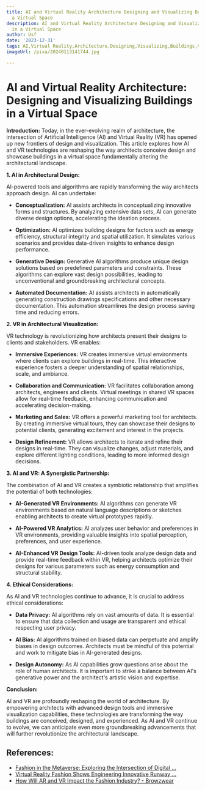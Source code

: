 ```yaml
---
title: AI and Virtual Reality Architecture Designing and Visualizing Buildings in
  a Virtual Space
description: AI and Virtual Reality Architecture Designing and Visualizing Buildings
  in a Virtual Space
author: Usf
date: '2023-12-31'
tags: AI,Virtual Reality,Architecture,Designing,Visualizing,Buildings,Virtual Space
imageUrl: /pixa/20240113141744.jpg

---
```

# AI and Virtual Reality Architecture: Designing and  Visualizing Buildings in a Virtual Space

**Introduction:**
Today, in the ever-evolving realm of architecture, the intersection of Artificial Intelligence (AI) and Virtual Reality (VR) has  opened up new frontiers  of design and visualization. This  article explores how AI  and VR technologies are reshaping the way architects conceive design  and showcase buildings in a virtual space  fundamentally altering  the architectural landscape.

**1. AI in Architectural Design:**

AI-powered tools and algorithms are rapidly transforming the way architects  approach design. AI can undertake:
- **Conceptualization:** AI assists architects in conceptualizing innovative forms and structures. By analyzing extensive data sets, AI can generate diverse design options, accelerating the ideation process.


- **Optimization:** AI optimizes building designs for factors such as energy efficiency,  structural integrity and spatial  utilization. It simulates various scenarios and provides data-driven insights to  enhance design  performance.


- **Generative Design:** Generative AI algorithms  produce unique design solutions based  on  predefined parameters and constraints. These algorithms can explore  vast design possibilities, leading  to unconventional and groundbreaking architectural concepts.


-  **Automated Documentation:** AI assists architects in automatically generating construction drawings specifications and other necessary documentation. This  automation streamlines the design process saving time and reducing errors.

**2. VR in  Architectural Visualization:**

VR technology is revolutionizing how architects present their designs to clients and stakeholders. VR enables:
- **Immersive Experiences:** VR creates immersive virtual  environments where  clients can explore buildings in real-time. This interactive experience fosters a deeper understanding  of spatial relationships, scale, and ambiance.


- **Collaboration and Communication:**  VR facilitates collaboration among architects, engineers and clients. Virtual meetings in shared VR spaces allow for real-time feedback, enhancing communication and accelerating decision-making.


- **Marketing and Sales:** VR offers a powerful marketing  tool for architects. By creating immersive virtual tours, they can showcase their designs to potential clients, generating excitement and interest in the projects.


- **Design Refinement:** VR allows architects to  iterate and refine their designs in real-time. They can  visualize changes, adjust materials,  and  explore different lighting conditions, leading to more informed design decisions.

**3. AI and VR: A Synergistic Partnership:**

The combination  of AI and VR creates a symbiotic relationship that amplifies the potential  of both technologies:
- **AI-Generated VR Environments:** AI algorithms can  generate VR environments based on natural language descriptions or sketches enabling  architects to create virtual prototypes rapidly.


- **AI-Powered VR Analytics:** AI analyzes  user behavior and  preferences in VR environments, providing valuable insights into spatial perception, preferences,  and  user experience.


- **AI-Enhanced VR Design Tools:** AI-driven tools analyze design data and provide real-time feedback within VR, helping  architects optimize their designs for various parameters such  as  energy consumption and structural stability.

**4. Ethical Considerations:**

As AI and VR  technologies continue to advance, it is crucial  to address ethical considerations:
- **Data  Privacy:** AI algorithms rely on  vast amounts of data. It is essential to ensure that data collection and usage are transparent and ethical respecting user privacy.


- **AI Bias:**  AI algorithms trained on biased data can perpetuate and  amplify biases in design outcomes.  Architects  must be mindful of this potential and work to mitigate bias in AI-generated designs.


- **Design Autonomy:** As AI capabilities grow questions arise about  the role of human architects. It is important to strike a balance  between AI's generative power and the architect's artistic vision and expertise.

**Conclusion:**

AI and VR are profoundly reshaping the world of architecture. By empowering architects with advanced design tools and immersive  visualization capabilities, these technologies are transforming the  way buildings are conceived, designed, and  experienced. As AI  and VR continue to evolve, we  can anticipate even more groundbreaking advancements that  will further revolutionize the architectural landscape.

## References:
- [Fashion in the Metaverse: Exploring the Intersection of Digital ...](https://bootcamp.uxdesign.cc/fashion-in-the-metaverse-exploring-the-intersection-of-digital-fashion-ar-and-ai-b378e0812580)
- [Virtual Reality Fashion Shows Engineering Innovative Runway ...](https://utilitiesone.com/virtual-reality-fashion-shows-engineering-innovative-runway-experiences)
- [How Will AR and VR Impact the Fashion Industry? - Browzwear](https://browzwear.com/blog/how-will-ar-and-vr-impact-the-fashion-industry)
